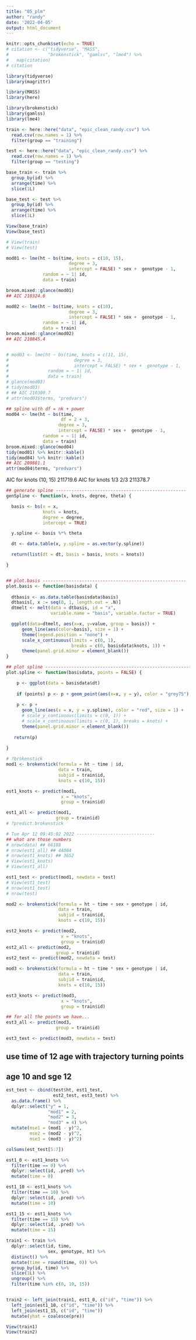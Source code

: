 ```yaml
---
title: "05_plm"
author: "randy"
date: '2022-04-05'
output: html_document
---
```


```r
knitr::opts_chunk$set(echo = TRUE)
# citation <- c("tidyverse", "MASS", 
#               "brokenstick", "gamlss", "lme4") %>% 
#   map(citation)
# citation
```


```r
library(tidyverse)
library(magrittr)

library(MASS)
library(here)

library(brokenstick)
library(gamlss)
library(lme4)
```


```r
train <- here::here("data", "epic_clean_randy.csv") %>%
  read.csv(row.names = 1) %>% 
  filter(group == "training")

test <- here::here("data", "epic_clean_randy.csv") %>%
  read.csv(row.names = 1) %>%
  filter(group == "testing")

base_train <- train %>% 
  group_by(id) %>% 
  arrange(time) %>% 
  slice(1L) 

base_test <- test %>% 
  group_by(id) %>% 
  arrange(time) %>% 
  slice(1L) 

View(base_train)
View(base_test)

# View(train)
# View(test)
```



```r
mod01 <- lme(ht ~ bs(time, knots = c(10, 15), 
                        degree = 3, 
                        intercept = FALSE) * sex +  genotype - 1,
              random = ~ 1| id,
              data = train)

broom.mixed::glance(mod01)
## AIC 210324.6	

mod02 <- lme(ht ~ bs(time, knots = c(10), 
                        degree = 3, 
                        intercept = FALSE) * sex +  genotype - 1,
              random = ~ 1| id,
              data = train)
broom.mixed::glance(mod02)
## AIC 210845.4	


# mod03 <- lme(ht ~ bs(time, knots = c(11, 15), 
#                         degree = 3, 
#                         intercept = FALSE) * sex +  genotype - 1,
#               random = ~ 1| id,
#               data = train)
# glance(mod03)
# tidy(mod03)
# ## AIC 210300.7
# attr(mod03$terms, "predvars")

## spline with df = nk + power
mod04 <- lme(ht ~ bs(time,  
                     df = 2 + 3,
                    degree = 3, 
                    intercept = FALSE) * sex +  genotype - 1,
              random = ~ 1| id,
              data = train)
broom.mixed::glance(mod04)
tidy(mod01) %>% knitr::kable()
tidy(mod04) %>% knitr::kable()
## AIC 209881.1
attr(mod04$terms, "predvars")

```

AIC for knots (10, 15) 211719.6	
AIC for knots 1/3 2/3 211378.7


```r
## generate spline --------------------------------------------------
genSpline <- function(x, knots, degree, theta) {

  basis <- bs(x = x, 
              knots = knots, 
              degree = degree,
              intercept = TRUE)

  y.spline <- basis %*% theta

  dt <- data.table(x, y.spline = as.vector(y.spline))

  return(list(dt = dt, basis = basis, knots = knots))

}


## plot.basis -------------------------------------------------------
plot.basis <- function(basisdata) {
  
  dtbasis <- as.data.table(basisdata$basis)
  dtbasis[, x := seq(0, 1, length.out = .N)]
  dtmelt <- melt(data = dtbasis, id = "x", 
                 variable.name = "basis", variable.factor = TRUE)

  ggplot(data=dtmelt, aes(x=x, y=value, group = basis)) +
      geom_line(aes(color=basis), size = 1) +
      theme(legend.position = "none") +
      scale_x_continuous(limits = c(0, 1), 
                         breaks = c(0, basisdata$knots, 1)) +
      theme(panel.grid.minor = element_blank())
}

## plot spline ---------------------------------------------------------
plot.spline <- function(basisdata, points = FALSE) {

    p <- ggplot(data = basisdata$dt)
    
    if (points) p <- p + geom_point(aes(x=x, y = y), color = "grey75")  
      
    p <- p + 
      geom_line(aes(x = x, y = y.spline), color = "red", size = 1) +
      # scale_y_continuous(limits = c(0, 1)) +
      # scale_x_continuous(limits = c(0, 1), breaks = knots) +
      theme(panel.grid.minor = element_blank())
       
   return(p)
  
}
```


```r
# ?brokenstick
mod1 <- brokenstick(formula = ht ~ time | id,
                    data = train,
                    subjid = train$id,
                    knots = c(10, 15))

est1_knots <- predict(mod1, 
                     x = "knots", 
                     group = train$id)

est1_all <- predict(mod1, 
                   group = train$id)
# ?predict.brokenstick

# Tue Apr 12 09:45:02 2022 ------------------------------
## what are those numbers
# nrow(data) ## 66188
# nrow(est1_all) ## 44084
# nrow(est1_knots) ## 3652
# View(est1_knots)
# View(est1_all)

est1_test <- predict(mod1, newdata = test)
# View(est1_test)
# nrow(est1_test)
# nrow(test)
```


```r
mod2 <- brokenstick(formula = ht ~ time + sex + genotype | id,
                    data = train,
                    subjid = train$id,
                    knots = c(10, 15))

est2_knots <- predict(mod2, 
                     x = "knots", 
                     group = train$id)
est2_all <- predict(mod2, 
                   group = train$id)
est2_test <- predict(mod2, newdata = test)
```


```r
mod3 <- brokenstick(formula = ht ~ time * sex + genotype | id,
                    data = train,
                    subjid = train$id,
                    knots = c(10, 15))

est3_knots <- predict(mod3, 
                     x = "knots", 
                     group = train$id)

## for all the points we have... 
est3_all <- predict(mod3, 
                   group = train$id)

est3_test <- predict(mod3, newdata = test)
```

## use time of 12 age with trajectory turning points 
## age 10 and sge 12

```r
est_test <- cbind(test$ht, est1_test, 
                  est2_test, est3_test) %>%
  as.data.frame() %>%
  dplyr::select("y" = 1,
                "mod1" = 2,
                "mod2" = 3,
                "mod3" = 4) %>%
  mutate(mse1 = (mod1 - y)^2,
         mse2 = (mod2 - y)^2,
         mse3 = (mod3 - y)^2)

colSums(est_test[5:7])
```


```r
est1_0 <- est1_knots %>%
  filter(time == 0) %>% 
  dplyr::select(id, .pred) %>%
  mutate(time = 0)

est1_10 <- est1_knots %>%
  filter(time == 10) %>% 
  dplyr::select(id, .pred) %>%
  mutate(time = 10)

est1_15 <- est1_knots %>%
  filter(time == 15) %>% 
  dplyr::select(id, .pred) %>%
  mutate(time = 15)
```

```r
train1 <- train %>% 
  dplyr::select(id, time, 
                sex, genotype, ht) %>% 
  distinct() %>%
  mutate(time = round(time, 0)) %>%
  group_by(id, time) %>%
  slice(1L) %>%
  ungroup() %>%
  filter(time %in% c(0, 10, 15)) 


train2 <- left_join(train1, est1_0, c("id", "time")) %>%
  left_join(est1_10, c("id", "time")) %>%
  left_join(est1_15, c("id", "time")) 
  mutate(yhat = coalesce(pre))

View(train1)  
View(train2)
```


